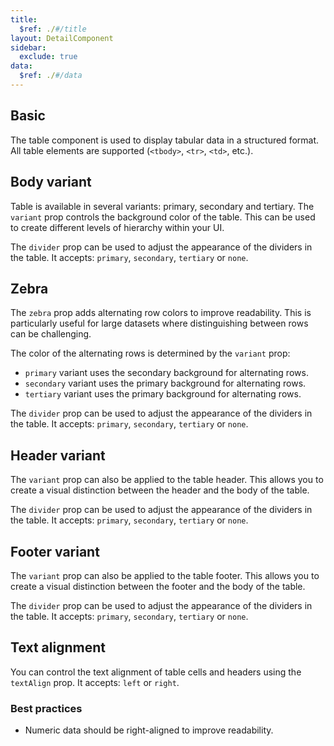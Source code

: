 ```yaml
---
title:
  $ref: ./#/title
layout: DetailComponent
sidebar:
  exclude: true
data:
  $ref: ./#/data
---
```


## Basic

The table component is used to display tabular data in a structured format. All table elements are supported (`<tbody>`, `<tr>`, `<td>`, etc.).

<LivePreview componentName="table" exampleName="Default" />

## Body variant

Table is available in several variants: primary, secondary and tertiary. The `variant` prop controls the background color of the table. This can be used to create different levels of hierarchy within your UI.

The `divider` prop can be used to adjust the appearance of the dividers in the table. It accepts: `primary`, `secondary`, `tertiary` or `none`.

<LivePreview componentName="table" exampleName="Variants" />

## Zebra

The `zebra` prop adds alternating row colors to improve readability. This is particularly useful for large datasets where distinguishing between rows can be challenging.

The color of the alternating rows is determined by the `variant` prop:

- `primary` variant uses the secondary background for alternating rows.
- `secondary` variant uses the primary background for alternating rows.
- `tertiary` variant uses the primary background for alternating rows.

The `divider` prop can be used to adjust the appearance of the dividers in the table. It accepts: `primary`, `secondary`, `tertiary` or `none`.

<LivePreview componentName="table" exampleName="Zebra" />

## Header variant

The `variant` prop can also be applied to the table header. This allows you to create a visual distinction between the header and the body of the table.

The `divider` prop can be used to adjust the appearance of the dividers in the table. It accepts: `primary`, `secondary`, `tertiary` or `none`.

<LivePreview componentName="table" exampleName="THeadVariant" />

## Footer variant

The `variant` prop can also be applied to the table footer. This allows you to create a visual distinction between the footer and the body of the table.

The `divider` prop can be used to adjust the appearance of the dividers in the table. It accepts: `primary`, `secondary`, `tertiary` or `none`.

<LivePreview componentName="table" exampleName="TFootVariant" />

## Text alignment

You can control the text alignment of table cells and headers using the `textAlign` prop. It accepts: `left` or `right`.

### Best practices

- Numeric data should be right-aligned to improve readability.

<LivePreview componentName="table" exampleName="TextAlignment" />
